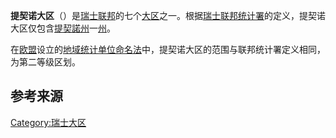 {{noteTA|G1=瑞士地名}}
{{Infobox settlement
| name = 提契诺大区
| native_name = {{lang|it|Ticino}}
| settlement_type = [[大区_(瑞士)|瑞士大区]]
| image_map = Karte Tessin 2012.2.png
| map_caption = 提契诺大区地图
| subdivision_type = 国家
| subdivision_name = {{CHE}}
| subdivision_type1 = [[州_(瑞士)|联邦州]]
| subdivision_name1 = [[File:Wappen_Tessin_matt.svg|15px]] [[提契諾州|提契諾州]]
| area_total_km2 = 2812
| population_as_of = 2020年9月30日
| population_footnotes = <ref>{{cite web|url=https://www.bfs.admin.ch/bfs/de/home/statistiken/bevoelkerung/stand-entwicklung.assetdetail.14941420.html|title=Ständige Wohnbevölkerung nach Staatsangehörigkeitskategorie, Alter und Kanton, 3. Quartal 2020|trans_title=瑞士联邦2020年第三季度按国籍、年龄和联邦州划分的常住人口统计表|date=2021-02-17|publisher=[[瑞士联邦统计署|瑞士联邦统计署]]|language=de}}</ref>
| population_total = 350676
| population_density_km2 = auto
| blank_name = [[瑞士语言|官方语言]]
| blank_info = [[意大利语|意大利语]]
}}

'''提契诺大区'''（{{lang-it|Ticino}}）是[[瑞士联邦|瑞士联邦]]的七个[[大区_(瑞士)|大区]]之一。根据[[瑞士联邦统计署|瑞士联邦统计署]]的定义，提契诺大区仅包含[[提契諾州|提契諾州]]一[[州_(瑞士)|州]]。

在[[欧盟|欧盟]]设立的[[瑞士地域统计单位命名法|地域统计单位命名法]]中，提契诺大区的范围与联邦统计署定义相同，为第二等级区划。

== 参考来源 ==
{{reflist}}

{{Swiss-geo-stub}}
[[Category:瑞士大区|Category:瑞士大区]]